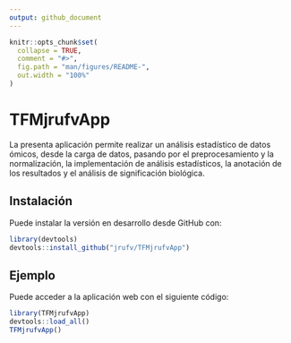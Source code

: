 ```yaml
---
output: github_document
---
```


<!-- README.md is generated from README.Rmd. Please edit that file -->

```r
knitr::opts_chunk$set(
  collapse = TRUE,
  comment = "#>",
  fig.path = "man/figures/README-",
  out.width = "100%"
)
```

# TFMjrufvApp

<!-- badges: start -->
<!-- badges: end -->

La presenta aplicación permite realizar un análisis estadístico de datos ómicos, desde la carga de datos, pasando por el preprocesamiento y la normalización, la implementación de análisis estadísticos, la anotación de los resultados y el análisis de significación biológica.
    
## Instalación

Puede instalar la versión en desarrollo desde GitHub con:

```r
library(devtools)
devtools::install_github("jrufv/TFMjrufvApp")
```


## Ejemplo

Puede acceder a la aplicación web con el siguiente código:

```r
library(TFMjrufvApp)
devtools::load_all()
TFMjrufvApp()
```

